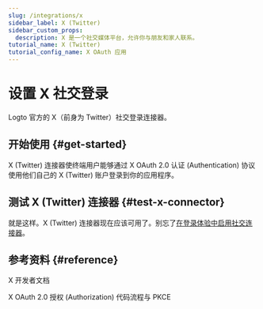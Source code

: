 ```yaml
---
slug: /integrations/x
sidebar_label: X (Twitter)
sidebar_custom_props:
  description: X 是一个社交媒体平台，允许你与朋友和家人联系。
tutorial_name: X (Twitter)
tutorial_config_name: X OAuth 应用
---
```




# 设置 X 社交登录

Logto 官方的 X（前身为 Twitter）社交登录连接器。

<GuideTip />

## 开始使用 \{#get-started}

X (Twitter) 连接器使终端用户能够通过 X OAuth 2.0 认证 (Authentication) 协议使用他们自己的 X (Twitter) 账户登录到你的应用程序。

<Integration />

## 测试 X (Twitter) 连接器 \{#test-x-connector}

就是这样。X (Twitter) 连接器现在应该可用了。别忘了[在登录体验中启用社交连接器](/connectors/social-connectors/#enable-social-sign-in)。

## 参考资料 \{#reference}

<Url href="https://developer.x.com/en/docs">X 开发者文档</Url>

<Url href="https://developer.x.com/en/docs/authentication/oauth-2-0/authorization-code">
  X OAuth 2.0 授权 (Authorization) 代码流程与 PKCE
</Url>
